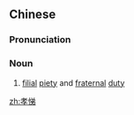 ==Chinese==
{{zh-forms}}

===Pronunciation===
{{zh-pron
|m=xiàotì
|cat=n
}}

===Noun===
{{zh-noun}}

# [[filial]] [[piety]] and [[fraternal]] [[duty]]

[[zh:孝悌]]